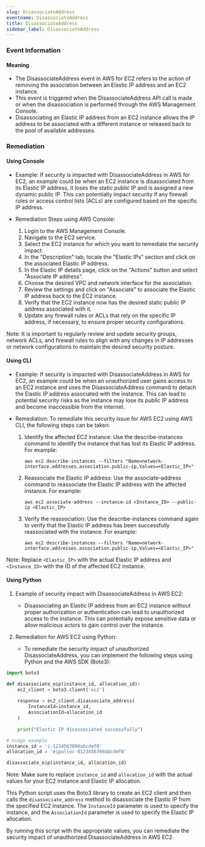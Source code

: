 ```yaml
--- 
slug: DisassociateAddress
eventname: DisassociateAddress
title: DisassociateAddress
sidebar_label: DisassociateAddress
---
```

                       
### Event Information

#### Meaning

- The DisassociateAddress event in AWS for EC2 refers to the action of removing the association between an Elastic IP address and an EC2 instance.
- This event is triggered when the DisassociateAddress API call is made or when the disassociation is performed through the AWS Management Console.
- Disassociating an Elastic IP address from an EC2 instance allows the IP address to be associated with a different instance or released back to the pool of available addresses.

### Remediation

#### Using Console

- Example: If security is impacted with DisassociateAddress in AWS for EC2, an example could be when an EC2 instance is disassociated from its Elastic IP address, it loses the static public IP and is assigned a new dynamic public IP. This can potentially impact security if any firewall rules or access control lists (ACLs) are configured based on the specific IP address.

- Remediation Steps using AWS Console:
  1. Login to the AWS Management Console.
  2. Navigate to the EC2 service.
  3. Select the EC2 instance for which you want to remediate the security impact.
  4. In the "Description" tab, locate the "Elastic IPs" section and click on the associated Elastic IP address.
  5. In the Elastic IP details page, click on the "Actions" button and select "Associate IP address".
  6. Choose the desired VPC and network interface for the association.
  7. Review the settings and click on "Associate" to associate the Elastic IP address back to the EC2 instance.
  8. Verify that the EC2 instance now has the desired static public IP address associated with it.
  9. Update any firewall rules or ACLs that rely on the specific IP address, if necessary, to ensure proper security configurations.

Note: It is important to regularly review and update security groups, network ACLs, and firewall rules to align with any changes in IP addresses or network configurations to maintain the desired security posture.

#### Using CLI

- Example: If security is impacted with DisassociateAddress in AWS for EC2, an example could be when an unauthorized user gains access to an EC2 instance and uses the DisassociateAddress command to detach the Elastic IP address associated with the instance. This can lead to potential security risks as the instance may lose its public IP address and become inaccessible from the internet.

- Remediation: To remediate this security issue for AWS EC2 using AWS CLI, the following steps can be taken:

  1. Identify the affected EC2 instance: Use the describe-instances command to identify the instance that has lost its Elastic IP address. For example:
     ```
     aws ec2 describe-instances --filters "Name=network-interface.addresses.association.public-ip,Values=<Elastic_IP>"
     ```

  2. Reassociate the Elastic IP address: Use the associate-address command to reassociate the Elastic IP address with the affected instance. For example:
     ```
     aws ec2 associate-address --instance-id <Instance_ID> --public-ip <Elastic_IP>
     ```

  3. Verify the reassociation: Use the describe-instances command again to verify that the Elastic IP address has been successfully reassociated with the instance. For example:
     ```
     aws ec2 describe-instances --filters "Name=network-interface.addresses.association.public-ip,Values=<Elastic_IP>"
     ```

Note: Replace `<Elastic_IP>` with the actual Elastic IP address and `<Instance_ID>` with the ID of the affected EC2 instance.

#### Using Python

1. Example of security impact with DisassociateAddress in AWS EC2:
   - Disassociating an Elastic IP address from an EC2 instance without proper authorization or authentication can lead to unauthorized access to the instance. This can potentially expose sensitive data or allow malicious actors to gain control over the instance.

2. Remediation for AWS EC2 using Python:
   - To remediate the security impact of unauthorized DisassociateAddress, you can implement the following steps using Python and the AWS SDK (Boto3):

```python
import boto3

def disassociate_eip(instance_id, allocation_id):
    ec2_client = boto3.client('ec2')
    
    response = ec2_client.disassociate_address(
        InstanceId=instance_id,
        AssociationId=allocation_id
    )
    
    print("Elastic IP disassociated successfully")

# Usage example
instance_id = 'i-1234567890abcdef0'
allocation_id = 'eipalloc-0123456789abcdef0'

disassociate_eip(instance_id, allocation_id)
```

Note: Make sure to replace `instance_id` and `allocation_id` with the actual values for your EC2 instance and Elastic IP allocation.

This Python script uses the Boto3 library to create an EC2 client and then calls the `disassociate_address` method to disassociate the Elastic IP from the specified EC2 instance. The `InstanceId` parameter is used to specify the instance, and the `AssociationId` parameter is used to specify the Elastic IP allocation.

By running this script with the appropriate values, you can remediate the security impact of unauthorized DisassociateAddress in AWS EC2.


 